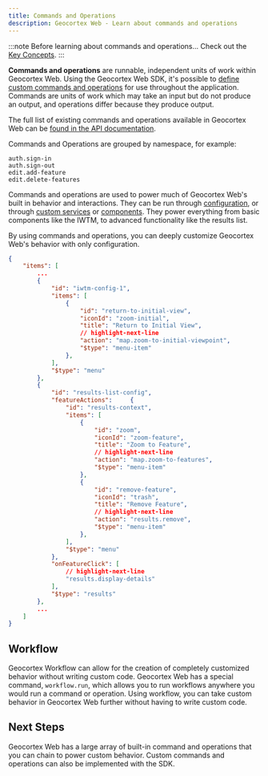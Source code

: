 ```yaml
---
title: Commands and Operations
description: Geocortex Web - Learn about commands and operations
---
```



:::note Before learning about commands and operations...
Check out the [Key Concepts](concepts-key-concepts.mdx).
:::

**Commands and operations** are runnable, independent units of work within Geocortex Web. Using the Geocortex Web SDK, it's possible to [define custom commands and operations](sdk-commands-operations.mdx#custom-commands-and-operations) for use throughout the application. Commands are units of work which may take an input but do not produce an output, and operations differ because they produce output.

The full list of existing commands and operations available in Geocortex Web can be [found in the API documentation](api-commands-operations-events.mdx).

Commands and Operations are grouped by namespace, for example:

```
auth.sign-in
auth.sign-out
edit.add-feature
edit.delete-features
```

Commands and operations are used to power much of Geocortex Web's built in behavior and interactions. They can be run through [configuration](usecases-configure-button-click.mdx), or through [custom services](sdk-services-commands-operations.mdx) or [components](sdk-components-commands-operations.mdx). They power everything from basic components like the IWTM, to advanced functionality like the results list.

By using commands and operations, you can deeply customize Geocortex Web's behavior with only configuration.

```json
{
    "items": [
        ...
        {
            "id": "iwtm-config-1",
            "items": [
                {
                    "id": "return-to-initial-view",
                    "iconId": "zoom-initial",
                    "title": "Return to Initial View",
                    // highlight-next-line
                    "action": "map.zoom-to-initial-viewpoint",
                    "$type": "menu-item"
                },
            ],
            "$type": "menu"
        },
        {
            "id": "results-list-config",
            "featureActions":     {
                "id": "results-context",
                "items": [
                    {
                        "id": "zoom",
                        "iconId": "zoom-feature",
                        "title": "Zoom to Feature",
                        // highlight-next-line
                        "action": "map.zoom-to-features",
                        "$type": "menu-item"
                    },
                    {
                        "id": "remove-feature",
                        "iconId": "trash",
                        "title": "Remove Feature",
                        // highlight-next-line
                        "action": "results.remove",
                        "$type": "menu-item"
                    },
                ],
                "$type": "menu"
            },
            "onFeatureClick": [
                // highlight-next-line
                "results.display-details"
            ],
            "$type": "results"
        },
        ...
    ]
}
```

## Workflow

Geocortex Workflow can allow for the creation of completely customized behavior without writing custom code. Geocortex Web has a special command, `workflow.run`, which allows you to run workflows anywhere you would run a command or operation. Using workflow, you can take custom behavior in Geocortex Web further without having to write custom code.

## Next Steps

Geocortex Web has a large array of built-in command and operations that you can chain to power custom behavior. Custom commands and operations can also be implemented with the SDK.

<UseCaseContainer>
    <UseCaseCard
        title="Commands and Operations Reference"
        description="Check out the available commands and operations"
        link="api-commands-operations-events"
    />
    <UseCaseCard
        title="Run a Command or Operation with a Button"
        description="Learn how to configure a button to run a command or operation"
        link="usecases-configure-button-click"
    />
    <UseCaseCard
        title="Build your own Commands and Operations"
        description="Use the SDK to implement custom commands and operations"
        link="usecases-implement-command-operation"
    />
    <UseCaseCard
        title="Learn about Events built into Geocortex Web"
        description="Learn about the global event infrastructure in Geocortex Web"
        link="sdk-events-overview"
    />
</UseCaseContainer>
